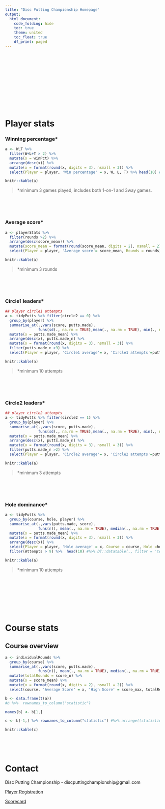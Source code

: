 ```yaml
---
title: "Disc Putting Championship Homepage"
output: 
  html_document:
    code_folding: hide
    toc: true
    theme: united
    toc_float: true
    df_print: paged
---
```


$~$

$~$

$~$

$~$

$~$

$~$

# Player stats

### Winning percentage*
```r

a <- WLT %>% 
  filter(W+L+T > 2) %>%
  mutate(x = winPct) %>% 
  arrange(desc(x)) %>% 
  mutate(x = format(round(x, digits = 3), nsmall = 3)) %>%
  select(Player = player, 'Win percentage' = x, W, L, T) %>% head(10) #%>% DT::datatable(., filter = 'top') 

knitr::kable(a)
```
> *minimum 3 games played, includes both 1-on-1 and 3way games.

$~$

$~$

### Average score*

```r
a <- playerStats %>% 
  filter(rounds >2) %>% 
  arrange(desc(score_mean)) %>% 
  mutate(score_mean = format(round(score_mean, digits = 2), nsmall = 2)) %>% 
  select(Player = player, 'Average score'= score_mean, Rounds = rounds)%>% head(10) # %>%   DT::datatable(., filter = 'top')

knitr::kable(a)
```
> *minimum 3 rounds

$~$

$~$

### Circle1 leaders*
```r
## player circle1 attempts
a <- tidyPutts %>% filter(circle2 == 0) %>%
  group_by(player) %>% 
  summarise_at(.,vars(score, putts.made), 
               funs(sd(., na.rm = TRUE),mean(., na.rm = TRUE), min(., na.rm = TRUE), max(., na.rm = TRUE), median(., na.rm = TRUE), sum(., na.rm = TRUE), n())) %>% 
  mutate(x = putts.made_mean) %>% 
  arrange(desc(x), putts.made_n) %>% 
  mutate(x = format(round(x, digits = 3), nsmall = 3)) %>%
  filter(putts.made_n >9) %>% 
  select(Player = player, 'Circle1 average'= x, 'Circle1 attempts'=putts.made_n, 'Circle1 putts made' = putts.made_sum) %>%  head(10) # %>% DT::datatable(., filter = 'top')

knitr::kable(a)
```
> *minimum 10 attempts

$~$

$~$


### Circle2 leaders*

```r
## player circle2 attempts
a <- tidyPutts %>% filter(circle2 == 1) %>%
  group_by(player) %>% 
  summarise_at(.,vars(score, putts.made), 
               funs(sd(., na.rm = TRUE),mean(., na.rm = TRUE), min(., na.rm = TRUE), max(., na.rm = TRUE), median(., na.rm = TRUE), sum(., na.rm = TRUE), n())) %>% 
  mutate(x = putts.made_mean) %>% 
  arrange(desc(x), putts.made_n) %>% 
  mutate(x = format(round(x, digits = 3), nsmall = 3)) %>%
  filter(putts.made_n >2) %>% 
  select(Player = player, 'Circle2 average'= x, 'Circle2 attempts'=putts.made_n, 'Circle2 putts made' = putts.made_sum) %>%  head(10) #%>% DT::datatable(., filter = 'top')

knitr::kable(a)
```
> *minimum 3 attempts


$~$

$~$

### Hole dominance*


```r
a <- tidyPutts %>%
  group_by(course, hole, player) %>%
  summarise_at(.,vars(putts.made, score), 
               funs(n(), mean(., na.rm = TRUE), median(., na.rm = TRUE), min(., na.rm = TRUE), max(., na.rm = TRUE), sum(., na.rm = TRUE))) %>% 
  mutate(x = putts.made_mean) %>% 
  mutate(x = format(round(x, digits = 3), nsmall = 3)) %>%
  arrange(desc(x)) %>% 
  select(Player = player, 'Hole average' = x, Course = course, Hole =hole, 'Attempts' = putts.made_n,  'Made' = putts.made_sum) %>% 
  filter(Attempts > 9) %>%  head(10) #%>% DT::datatable(., filter = 'top')

knitr::kable(a)
```

> *minimum 10 attempts

$~$

$~$

$~$

$~$

# Course stats

## Course overview
```r
a <- individualRounds %>%
  group_by(course) %>%
  summarise_at(.,vars(score, putts.made), 
               funs(n(), mean(., na.rm = TRUE), median(., na.rm = TRUE), min(., na.rm = TRUE), max(., na.rm = TRUE))) %>% 
  mutate(totalRounds = score_n) %>% 
  mutate(x = score_mean) %>% 
  mutate(x = format(round(x, digits = 2), nsmall = 2)) %>%
  select(course, 'Average Score' = x, 'High Score' = score_max, totalRounds, 'Most Putts Made' =putts.made_max, 'Median Score' = score_median)

b <- data.frame(t(a))
#b %>%  rownames_to_column("statistic")

names(b) <- b[1,]

c <- b[-1,] %>% rownames_to_column("statistic") #%>% arrange((statistic))

knitr::kable(c)
```

$~$

$~$


# Contact

Disc Putting Championship - discputtingchampionship@gmail.com

[Player Registration](https://docs.google.com/forms/d/e/1FAIpQLSekk5AX4sNW7q8TWSEnXYJ1fe3KR8XbvAJBWFlKSCbXGHOORw/viewform)

[Scorecard](https://docs.google.com/forms/d/e/1FAIpQLSdZlQnmdbSv2BY1mxqzvmxMnkSR56L9buXUHy6r0ych_hm2vg/viewform)
